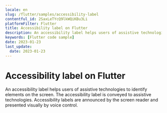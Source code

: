 ```yaml
---
locale: en
slug: /flutter/samples/accessibility-label
contentful_id: 2SaxLeTYcQ9lkWQiKBu3Li
platformFilter: Flutter
title: Accessibility label on Flutter
description: An accessibility label helps users of assistive technologies to identify elements on the screen.
keywords: [Flutter code sample]
date: 2023-01-23
last_update:
  date: 2023-01-23
---
```


# Accessibility label on Flutter

An accessibility label helps users of assistive technologies to identify elements on the screen. The accessibility label is conveyed to assistive technologies. Accessibility labels are announced by the screen reader and presented visually by voice control.

<CodeSample id="accessibility-label" locale="en" platform="flutter"/>
